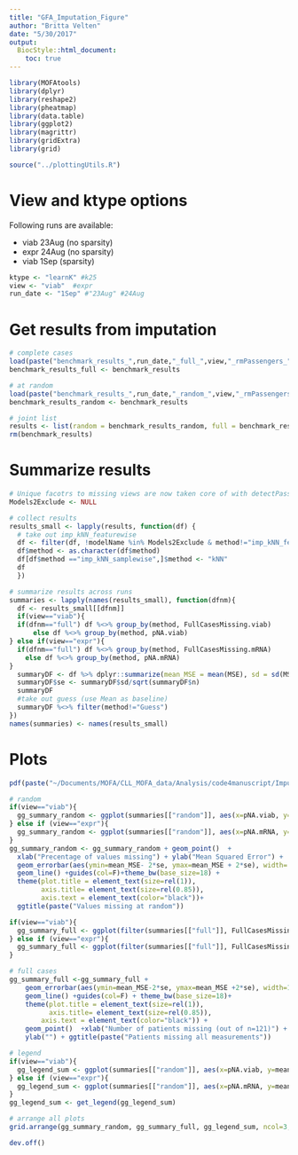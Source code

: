 ```yaml
---
title: "GFA_Imputation_Figure"
author: "Britta Velten"
date: "5/30/2017"
output:
  BiocStyle::html_document:
    toc: true
---
```


```r
library(MOFAtools)
library(dplyr)
library(reshape2)
library(pheatmap)
library(data.table)
library(ggplot2)
library(magrittr)
library(gridExtra)
library(grid)
```

```r
source("../plottingUtils.R")
```

# View and ktype options
Following runs are available:

- viab 23Aug (no sparsity)
- expr 24Aug (no sparsity)
- viab 1Sep (sparsity)

```r
ktype <- "learnK" #k25
view <- "viab"  #expr
run_date <- "1Sep" #"23Aug" #24Aug
```


# Get results from imputation
```r
# complete cases
load(paste("benchmark_results_",run_date,"_full_",view,"_rmPassengers_",ktype,".RData", sep=""))
benchmark_results_full <- benchmark_results

# at random
load(paste("benchmark_results_",run_date,"_random_",view,"_rmPassengers_",ktype,".RData", sep=""))
benchmark_results_random <- benchmark_results

# joint list
results <- list(random = benchmark_results_random, full = benchmark_results_full)
rm(benchmark_results)
```

# Summarize results
```r
# Unique facotrs to missing views are now taken core of with detectPassengers befor imputation, THRESHOLD is at 0.03
Models2Exclude <- NULL

# collect results
results_small <- lapply(results, function(df) {
  # take out imp_kNN_featurewise
  df <- filter(df, !modelName %in% Models2Exclude & method!="imp_kNN_featurewise")
  df$method <- as.character(df$method)
  df[df$method =="imp_kNN_samplewise",]$method <- "kNN"
  df
  })

# summarize results across runs
summaries <- lapply(names(results_small), function(dfnm){
  df <- results_small[[dfnm]]
  if(view=="viab"){
  if(dfnm=="full") df %<>% group_by(method, FullCasesMissing.viab)
      else df %<>% group_by(method, pNA.viab)
} else if(view=="expr"){
  if(dfnm=="full") df %<>% group_by(method, FullCasesMissing.mRNA) 
    else df %<>% group_by(method, pNA.mRNA) 
}
  summaryDF <- df %>% dplyr::summarize(mean_MSE = mean(MSE), sd = sd(MSE), n = length(MSE))
  summaryDF$se <- summaryDF$sd/sqrt(summaryDF$n)
  summaryDF
  #take out guess (use Mean as baseline)
  summaryDF %<>% filter(method!="Guess")
})
names(summaries) <- names(results_small)
``` 

# Plots
```r
pdf(paste("~/Documents/MOFA/CLL_MOFA_data/Analysis/code4manuscript/Imputation/ImputationFigures/Imputation_",view,"_",run_date,"_rmPassengers_",ktype,".pdf",sep=""), width=10, height = 5, onefile = F)

# random
if(view=="viab"){
  gg_summary_random <- ggplot(summaries[["random"]], aes(x=pNA.viab, y=mean_MSE, col=method)) + ylim(c(0.0075,0.02))
} else if (view=="expr"){
  gg_summary_random <- ggplot(summaries[["random"]], aes(x=pNA.mRNA, y=mean_MSE, col=method)) 
}
gg_summary_random <- gg_summary_random + geom_point()  + 
  xlab("Precentage of values missing") + ylab("Mean Squared Error") +
  geom_errorbar(aes(ymin=mean_MSE- 2*se, ymax=mean_MSE + 2*se), width=.01) +
  geom_line() +guides(col=F)+theme_bw(base_size=18) +
  theme(plot.title = element_text(size=rel(1)),
        axis.title= element_text(size=rel(0.85)),
        axis.text = element_text(color="black"))+
  ggtitle(paste("Values missing at random"))

if(view=="viab"){
  gg_summary_full <- ggplot(filter(summaries[["full"]], FullCasesMissing.viab>1), aes(x=FullCasesMissing.viab, y=mean_MSE, col=method)) + ylim(c(0.0075,0.02))
} else if (view=="expr"){
  gg_summary_full <- ggplot(filter(summaries[["full"]], FullCasesMissing.mRNA>1), aes(x=FullCasesMissing.mRNA, y=mean_MSE, col=method))
}

# full cases
gg_summary_full <-gg_summary_full +
    geom_errorbar(aes(ymin=mean_MSE-2*se, ymax=mean_MSE +2*se), width=1) +
    geom_line() +guides(col=F) + theme_bw(base_size=18)+
    theme(plot.title = element_text(size=rel(1)),
          axis.title= element_text(size=rel(0.85)),
        axis.text = element_text(color="black")) +
    geom_point()  +xlab("Number of patients missing (out of n=121)") +
    ylab("") + ggtitle(paste("Patients missing all measurements"))

# legend
if(view=="viab"){
  gg_legend_sum <- ggplot(summaries[["random"]], aes(x=pNA.viab, y=mean_MSE, col=method)) + geom_line() +geom_point() +theme_bw(base_size=18)
} else if (view=="expr"){
  gg_legend_sum <- ggplot(summaries[["random"]], aes(x=pNA.mRNA, y=mean_MSE, col=method)) + geom_line() +geom_point() +theme_bw(base_size=18)
}
gg_legend_sum <- get_legend(gg_legend_sum)

# arrange all plots
grid.arrange(gg_summary_random, gg_summary_full, gg_legend_sum, ncol=3, widths = c(10,10,3))#, top=textGrob("Imputation of drug response",gp=gpar(fontsize=15,font=1)))

dev.off()
```

